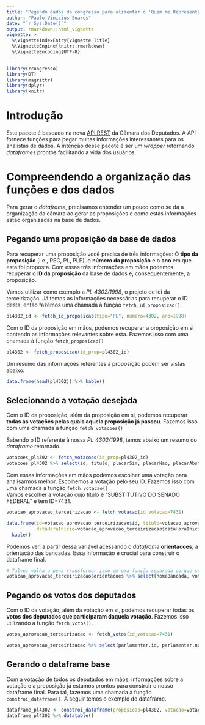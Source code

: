 ```yaml
---
title: "Pegando dados do congresso para alimentar o 'Quem me Representa?'"
author: "Paulo Vinícius Soares"
date: "`r Sys.Date()`"
output: rmarkdown::html_vignette
vignette: >
  %\VignetteIndexEntry{Vignette Title}
  %\VignetteEngine{knitr::rmarkdown}
  %\VignetteEncoding{UTF-8}
---
```


```r
library(rcongresso)
library(DT)
library(magrittr)
library(dplyr)
library(knitr)
```


# Introdução
Este pacote é baseado na nova [API REST](https://dadosabertos.camara.leg.br/swagger/api.html) da Câmara dos Deputados. A API fornece funções para pegar muitas informações interessantes para os analistas de dados. A intenção desse pacote é ser um *wrapper* retornando *dataframes* prontos facilitando a vida dos usuários.

# Compreendendo a organização das funções e dos dados
Para gerar o *dataframe*, precisamos entender um pouco como se dá a organização da câmara ao gerar as proposições e como estas informações estão organizadas na base de dados.

## Pegando uma proposição da base de dados
Para recuperar uma proposição você precisa de três informações: O **tipo da proposição** (i.e., PEC, PL, PLP), o **número da proposição** e o **ano** em que esta foi proposta. Com essas três informações em mãos podemos recuperar o **ID da proposição** da base de dados e, consequentemente, a proposição.    

Vamos utilizar como exemplo a *PL 4302/1998*, o projeto de lei da terceirização. Já temos as informações necessárias para recuperar o ID desta, então fazemos uma chamada à função `fetch_id_proposicao()`.

```r
pl4302_id <- fetch_id_proposicao(tipo="PL", numero=4302, ano=1998)
```

Com o ID da proposição em mãos, podemos recuperar a proposição em si contendo as informações relevantes sobre esta. Fazemos isso com uma chamada à função `fetch_proposicao()`
```r
pl4302 <- fetch_proposicao(id_prop=pl4302_id)
```

Um resumo das informações referentes à proposição podem ser vistas abaixo:
```r
data.frame(head(pl4302)) %>% kable()
```

## Selecionando a votação desejada

Com o ID da proposição, além da proposição em si, podemos recuperar **todas as votações pelas quais aquela proposição já passou**. Fazemos isso com uma chamada à função `fetch_votacoes()`   

Sabendo o ID referente à nossa *PL 4302/1998*, temos abaixo um resumo do *dataframe* retornado.

```r
votacoes_pl4302 <- fetch_votacoes(id_prop=pl4302_id)
votacoes_pl4302 %>% select(id, titulo, placarSim, placarNao, placarAbstencao) %>% kable()
```

Com essas informações em mãos podemos escolher uma votação para analisarmos melhor. Escolhemos a votação pelo seu ID. Fazemos isso com uma chamada à função `fetch_votacao()`  
Vamos escolher a votação cujo título é "SUBSTITUTIVO DO SENADO FEDERAL" e tem ID=7431.

```r
votacao_aprovacao_terceirizacao <- fetch_votacao(id_votacao=7431)

data.frame(id=votacao_aprovacao_terceirizacao$id, titulo=votacao_aprovacao_terceirizacao$titulo, 
           dataHoraInicio=votacao_aprovacao_terceirizacao$dataHoraInicio, dataHoraFim=votacao_aprovacao_terceirizacao$dataHoraFim) %>%
  kable()
```

Podemos ver, a partir dessa variável acessando o *dataframe* **orientacoes**, a orientação das bancadas. Essa informação é crucial para construir o dataframe final.

```r
# Talvez valha a pena transformar isso em uma função separada porque sempre acessamos esse Dataframe.
votacao_aprovacao_terceirizacao$orientacoes %>% select(nomeBancada, voto) %>% datatable()
```

## Pegando os votos dos deputados

Com o ID da votação, além da votação em si, podemos recuperar todas os **votos dos deputados que participaram daquela votação**. Fazemos isso utilizando a função `fetch_votos()`.

```r
votos_aprovacao_terceirizacao <- fetch_votos(id_votacao=7431)

votos_aprovacao_terceirizacao %>% select(parlamentar.id, parlamentar.nome, parlamentar.siglaPartido, voto) %>% datatable()
```

## Gerando o dataframe base

Com a votação de todos os deputados em mãos, informações sobre a votação e a proposição já estamos prontos para construir o nosso dataframe final. Para tal, fazemos uma chamada à função `constroi_dataframe()`. A seguir temos o exemplo do dataframe.

```r
dataframe_pl4302 <- constroi_dataframe(proposicao=pl4302, votacao=votacao_aprovacao_terceirizacao, votos=votos_aprovacao_terceirizacao)
dataframe_pl4302 %>% datatable()
```







